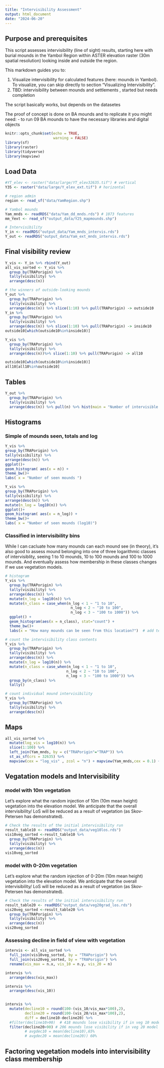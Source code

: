```yaml
---
title: "Intervisibility Assessment"
output: html_document
date: "2024-06-20"
---
```

## Purpose and prerequisites
This script assesses  intervisibility (line of sight) results, starting here with burial mounds in the Yambol Region within ASTER elevation raster (30m spatial resolution) looking inside and outside the region. 

This markdown guides you to: 

1. Visualize intervisibility for calculated features (here: mounds in Yambol). To visualize, you can skip directly to section "Visualizing Intervisibility".
3. TBD: intervisibility between mounds and settlements , started but needs completion

The script basically works, but depends on the datasetes

The proof of concept is done on BA mounds and to replicate it you might need: 
- to run 09 BA mounds to have the necessary libraries and digital objects

```r
knitr::opts_chunk$set(echo = TRUE,
                      warning = FALSE)
library(sf)
library(raster)
library(tidyverse)
library(mapview)

```

## Load Data

```r
#YT_elev <- raster("data/large/YT_elev32635.tif") # vertical
Y35 <- raster("data/large/Y_elev_ext.tif") # horizontal

# region admin
region <- read_sf("data/YamRegion.shp")

# Yambol mounds
Yam_mnds <- readRDS("data/Yam_dd_mnds.rds") # 1073 features
mm_Yext <- read_sf("output_data/Y25_mapmounds.shp")

# Intervisibility
Y_in <- readRDS("output_data/Yam_mnds_intervis.rds")
Y_out <- readRDS("output_data/Yam_ext_mnds_intervis.rds")
```

## Final visibility review
```r
Y_vis <- Y_in %>% rbind(Y_out)
all_vis_sorted <- Y_vis %>% 
  group_by(TRAPorigin) %>% 
  tally(visibility) %>% 
  arrange(desc(n))

# the winners of outside-looking mounds
Y_out %>% 
  group_by(TRAPorigin) %>% 
  tally(visibility) %>% 
  arrange(desc(n)) %>% slice(1:10) %>% pull(TRAPorigin) -> outside10
Y_in %>% 
  group_by(TRAPorigin) %>% 
  tally(visibility) %>% 
  arrange(desc(n)) %>% slice(1:10) %>% pull(TRAPorigin) -> inside10
outside10[which(outside10%in%inside10)]

Y_vis %>% 
  group_by(TRAPorigin) %>% 
  tally(visibility) %>% 
  arrange(desc(n))%>% slice(1:10) %>% pull(TRAPorigin) -> all10

outside10[which(outside10%in%inside10)]
all10[all10%in%outside10]


```


## Tables

```r
Y_out %>% 
  group_by(TRAPorigin) %>% 
  tally(visibility) %>% 
  arrange(desc(n)) %>% pull(n) %>% hist(main = "Number of intervisible mounds")

```
## Histograms

### Simple of mounds seen, totals and log
```r

Y_vis %>%
group_by(TRAPorigin) %>%
tally(visibility) %>%
arrange(desc(n)) %>%
ggplot()+
geom_histogram( aes(x = n)) +
theme_bw()+
labs( x = "Number of seen mounds ")

Y_vis %>%
group_by(TRAPorigin) %>%
tally(visibility) %>%
arrange(desc(n)) %>%
mutate(n_log = log10(n)) %>%
ggplot()+
geom_histogram( aes(x = n_log)) +
theme_bw()+
labs( x = "Number of seen mounds (log10)")


```

### Classified in intervisibility bins

While I can cacluate how many mounds can each mound see (in theory), it's also good to assess mound belonging into one of three logarithmic classes of intervisiblity, seeing 1 to 10 mounds, 10 to 100 mounds and 100 to 1000 mounds. And eventually assess how membership in these classes changes if we use vegetation models.
```r
# histogram
Y_vis %>%
  group_by(TRAPorigin) %>%
  tally(visibility) %>%
  arrange(desc(n)) %>%
  mutate(n_log = log10(n)) %>%
  mutate(n_class = case_when(n_log < 1 ~ "1 to 10",
                              n_log < 2 ~ "10 to 100",
                              n_log < 3 ~ "100 to 1000")) %>%
  ggplot() +
  geom_histogram(aes(x = n_class), stat="count") +
  theme_bw()+
  labs(x = "How many mounds can be seen from this location?")  # add text to the columns?

# count the intervisibility class contents 
Y_vis %>%
  group_by(TRAPorigin) %>%
  tally(visibility) %>%
  arrange(desc(n)) %>%
  mutate(n_log = log10(n)) %>%
  mutate(n_class = case_when(n_log < 1 ~ "1 to 10",
                            n_log < 2 ~ "10 to 100",
                            n_log < 3 ~ "100 to 1000")) %>%
  group_by(n_class) %>%
  tally()

# count individual mound intervisibility
Y_vis %>%
  group_by(TRAPorigin) %>%
  tally(visibility) %>%
  arrange(desc(n))
```


## Maps
```r
all_vis_sorted %>% 
  mutate(log_vis = log10(n)) %>% 
  slice(1:100) %>% 
  left_join(Yam_mnds, by = c("TRAPorigin"="TRAP")) %>%
  st_as_sf(crs = 32635) %>% 
  mapview(cex = "log_vis" , zcol = "n") + mapview(Yam_mnds,cex = 0.1) + mapview(mm_Yext, cex = 0.1) + mapview(region, alpha = 1)
```


## Vegatation models and Intervisibility 

### model with 10m vegetation
Let's explore what the random injection of 10m (10m mean height) vegetation into the elevation model. We anticipate that the overall intervisibility/ LoS will be reduced as a result of vegetation (as Skov-Petersen has demonstrated). 

```r
# Check the results of the initial intervisibility run
result_table10 <- readRDS("output_data/veg10los.rds")
vis10veg_sorted <-result_table10 %>% 
  group_by(TRAPorigin) %>% 
  tally(visibility) %>% 
  arrange(desc(n))
vis10veg_sorted

```


### model with 0-20m vegetation
Let's explore what the random injection of 0-20m (10m mean height) vegetation into the elevation model. We anticipate that the overall intervisibility/ LoS will be reduced as a result of vegetation (as Skov-Petersen has demonstrated). 

```r
# Check the results of the initial intervisibility run
result_table20 <- readRDS("output_data/veg20grad_los.rds")
vis20veg_sorted <-result_table20 %>% 
  group_by(TRAPorigin) %>% 
  tally(visibility) %>% 
  arrange(desc(n))
vis20veg_sorted
```

### Assessing decline in field of view with vegetation
```r
intervis <- all_vis_sorted %>% 
  full_join(vis10veg_sorted, by = "TRAPorigin") %>% 
  full_join(vis20veg_sorted, by = "TRAPorigin") %>% 
  rename(vis_max = n.x, vis_10 = n.y, vis_20 = n)

intervis %>% 
  arrange(desc(vis_max))

intervis %>% 
  arrange(desc(vis_10))
  

intervis %>% 
  mutate(decline10 = round(100-(vis_10/vis_max*100),2),
         decline20 = round(100-(vis_20/vis_max*100),2), 
         diff = decline10-decline20) %>% 
  #filter(decline10>90)  # 418 mounds lose visibility if in veg 10 model
  filter(decline20>90) # 206 mounds lose visibility if in veg 20 model
         # avgdec10 = mean(decline10),65%
         # avgdec20 = mean(decline20)) 60%
```

## Factoring vegetation models into intervisibility class membership

